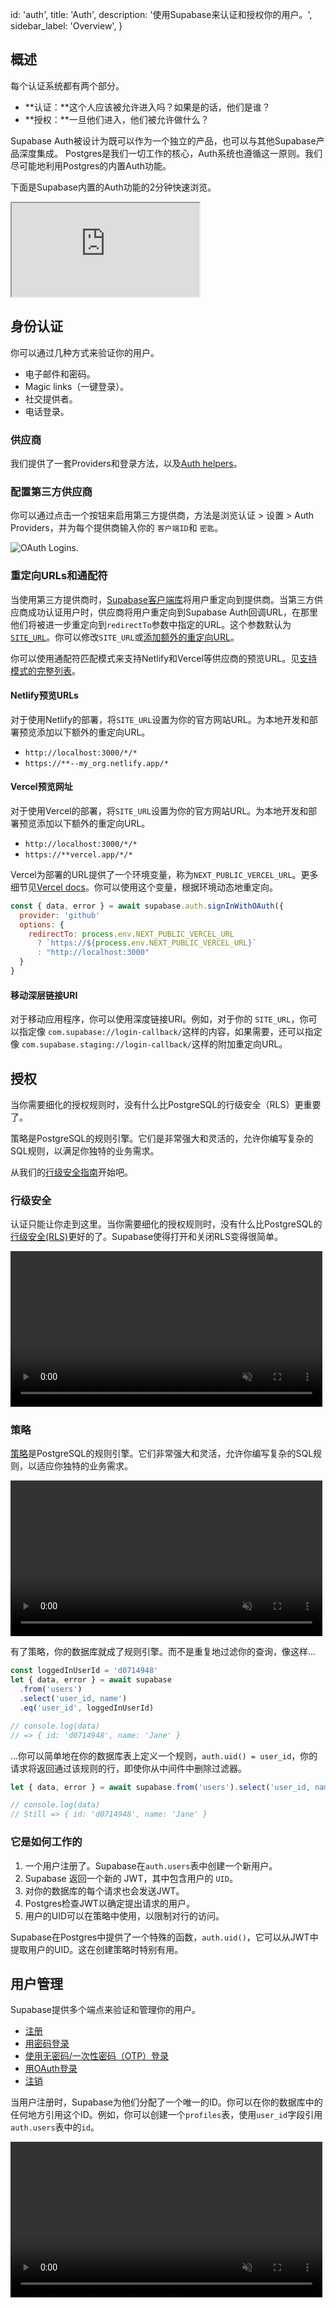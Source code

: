 
  id: 'auth',
  title: 'Auth',
  description: '使用Supabase来认证和授权你的用户。',
  sidebar_label: 'Overview',
}

## 概述

每个认证系统都有两个部分。

- **认证：**这个人应该被允许进入吗？如果是的话，他们是谁？
- **授权：**一旦他们进入，他们被允许做什么？

Supabase Auth被设计为既可以作为一个独立的产品，也可以与其他Supabase产品深度集成。
Postgres是我们一切工作的核心，Auth系统也遵循这一原则。我们尽可能地利用Postgres的内置Auth功能。

下面是Supabase内置的Auth功能的2分钟快速浏览。

<div className="video-container">
  <iframe
    src="https://www.youtube-nocookie.com/embed/6ow_jW4epf8"
    frameBorder="1"
    allow="accelerometer; autoplay; clipboard-write; encrypted-media; gyroscope; picture-in-picture"
    allowFullScreen
  ></iframe>
</div>

## 身份认证

你可以通过几种方式来验证你的用户。

- 电子邮件和密码。
- Magic links（一键登录）。
- 社交提供者。
- 电话登录。

### 供应商

我们提供了一套Providers和登录方法，以及[Auth helpers](/docs/guides/auth/auth-helpers/)。

<div className="container" style={{ padding: 0 }}>
  <AuthProviders />
</div>

### 配置第三方供应商

你可以通过点击一个按钮来启用第三方提供商，方法是浏览认证 > 设置 > Auth Providers，并为每个提供商输入你的 `客户端ID`和 `密匙`。

![OAuth Logins.](/docs/img/supabase-oauth-logins.png)

### 重定向URLs和通配符

当使用第三方提供商时，[Supabase客户端库](/docs/reference/javascript/auth-signinwithoauth#sign-in-using-a-third-party-provider-with-redirect)将用户重定向到提供商。当第三方供应商成功认证用户时，供应商将用户重定向到Supabase Auth回调URL，在那里他们将被进一步重定向到`redirectTo`参数中指定的URL。这个参数默认为[`SITE_URL`](/docs/reference/auth/config#site_url)。你可以修改`SITE_URL`或[添加额外的重定向URL](https://app.supabase.com/project/_/auth/settings)。

你可以使用通配符匹配模式来支持Netlify和Vercel等供应商的预览URL。见[支持模式的完整列表](https://pkg.go.dev/github.com/gobwas/glob#Compile)。

#### Netlify预览URLs

对于使用Netlify的部署，将`SITE_URL`设置为你的官方网站URL。为本地开发和部署预览添加以下额外的重定向URL。

- `http://localhost:3000/*/*`
- `https://**--my_org.netlify.app/*`

#### Vercel预览网址

对于使用Vercel的部署，将`SITE_URL`设置为你的官方网站URL。为本地开发和部署预览添加以下额外的重定向URL。

- `http://localhost:3000/*/*`
- `https://**vercel.app/*/*`

Vercel为部署的URL提供了一个环境变量，称为`NEXT_PUBLIC_VERCEL_URL`。更多细节见[Vercel docs](https://vercel.com/docs/concepts/projects/environment-variables#system-environment-variables)。你可以使用这个变量，根据环境动态地重定向。

```js
const { data, error } = await supabase.auth.signInWithOAuth({
  provider: 'github'
  options: {
    redirectTo: process.env.NEXT_PUBLIC_VERCEL_URL
      ? `https://${process.env.NEXT_PUBLIC_VERCEL_URL}`
      : "http://localhost:3000"
  }
}
```

#### 移动深层链接URI

对于移动应用程序，你可以使用深度链接URI。例如，对于你的 `SITE_URL`，你可以指定像 `com.supabase://login-callback/`这样的内容，如果需要，还可以指定像 `com.supabase.staging://login-callback/`这样的附加重定向URL。

## 授权

当你需要细化的授权规则时，没有什么比PostgreSQL的行级安全（RLS）更重要了。

策略是PostgreSQL的规则引擎。它们是非常强大和灵活的，允许你编写复杂的SQL规则，以满足你独特的业务需求。

从我们的[行级安全指南](/docs/guides/auth/row-level-security)开始吧。

### 行级安全

认证只能让你走到这里。当你需要细化的授权规则时，没有什么比PostgreSQL的[行级安全(RLS)](https://www.postgresql.org/docs/current/ddl-rowsecurity.html)更好的了。Supabase使得打开和关闭RLS变得很简单。

<video width="99%" muted playsInline controls="true">
  <source src="/docs/videos/rls-zoom2.mp4" type="video/mp4" muted playsInline />
</video>

### 策略

[策略](https://www.postgresql.org/docs/current/sql-createpolicy.html)是PostgreSQL的规则引擎。它们非常强大和灵活，允许你编写复杂的SQL规则，以适应你独特的业务需求。

<video width="99%" muted playsInline controls="true">
  <source src="/docs/videos/policies-zoom2.mp4" type="video/mp4" muted playsInline />
</video>

有了策略，你的数据库就成了规则引擎。而不是重复地过滤你的查询，像这样...

```js
const loggedInUserId = 'd0714948'
let { data, error } = await supabase
  .from('users')
  .select('user_id, name')
  .eq('user_id', loggedInUserId)

// console.log(data)
// => { id: 'd0714948', name: 'Jane' }
```

...你可以简单地在你的数据库表上定义一个规则，`auth.uid() = user_id`，你的请求将返回通过该规则的行，即使你从中间件中删除过滤器。

```js
let { data, error } = await supabase.from('users').select('user_id, name')

// console.log(data)
// Still => { id: 'd0714948', name: 'Jane' }
```

### 它是如何工作的

1. 一个用户注册了。Supabase在`auth.users`表中创建一个新用户。
2. Supabase 返回一个新的 JWT，其中包含用户的 `UID`。
3. 对你的数据库的每个请求也会发送JWT。
4. Postgres检查JWT以确定提出请求的用户。
5. 用户的UID可以在策略中使用，以限制对行的访问。

Supabase在Postgres中提供了一个特殊的函数，`auth.uid()`，它可以从JWT中提取用户的UID。这在创建策略时特别有用。

## 用户管理

Supabase提供多个端点来验证和管理你的用户。

- [注册](/docs/reference/javascript/auth-signup)
- [用密码登录](/docs/reference/javascript/auth-signinwithpassword)
- [使用无密码/一次性密码（OTP）登录](/docs/reference/javascript/auth-signinwithotp)
- [用OAuth登录](/docs/reference/javascript/auth-signinwithoauth)
- [注销](/docs/reference/javascript/auth-signout)

当用户注册时，Supabase为他们分配了一个唯一的ID。你可以在你的数据库中的任何地方引用这个ID。例如，你可以创建一个`profiles`表，使用`user_id`字段引用`auth.users`表中的`id`。

<video width="99%" muted playsInline controls="true">
  <source src="/docs/videos/auth-zoom2.mp4" type="video/mp4" muted playsInline />
</video>


